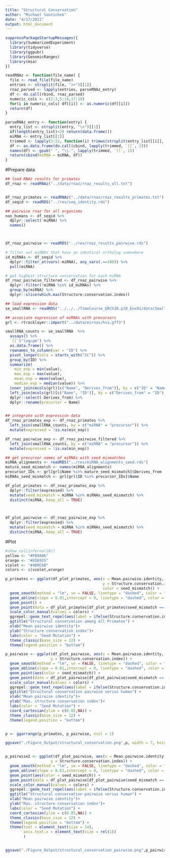 ```yaml
---
title: "Structural Conservation"
author: "Michael Soutschek"
date: "4/17/2021"
output: html_document
---
```




```r
suppressPackageStartupMessages({
  library(SummarizedExperiment)
  library(tidyverse)
  library(ggpubr)
  library(GenomicRanges)
  library(msa)
})
```

```r
readRNAz <- function(file_name) {
  file <- read_file(file_name)
  entries <- strsplit(file, ">>")[[1]]  
  rnaz_parsed <- lapply(entries, parseRNAz_entry)
  df <- do.call(rbind, rnaz_parsed)
  numeric_cols <- c(2:3,5:14,17:18)
  for(i in numeric_cols) df[[i]] <- as.numeric(df[[i]])
  return(df)
}

parseRNAz_entry <- function(entry) {
  entry_list <- strsplit(entry, "\n")[[1]]
  if(length(entry_list)<2) return(data.frame())
  miRNA <- entry_list[[1]]
  trimmed <- lapply(5:22, function(i) trimws(strsplit(entry_list[[i]], ":")[[1]]))
  df <- as.data.frame(do.call(cbind, lapply(trimmed, `[[`, 2)))
  names(df) <- gsub(" ", "\\.", lapply(trimmed, `[[`, 1))
  return(cbind(miRNA = miRNA, df))
}
```



#Prepare data
```r
## load RNAz results for primates
df_rnaz <- readRNAz("../data/rnaz/rnaz_results_all.txt")


df_rnaz_primates <- readRNAz("../data/rnaz/rnaz_results_primates.txt")
df_seqid <- readRDS("../res/seq_identity.rds")

## pairwise rnaz for all organisms
non_humans <- df_seqid %>% 
  dplyr::select(-miRNA) %>%
  names()



df_rnaz_pairwise <- readRDS("../res/rnaz_results_pairwise.rds")

# filter out miRNAs that have an identical ortholog somewhere
id_miRNAs <- df_seqid %>%
  dplyr::filter_at(vars(-miRNA), any_vars(.==100)) %>%
  pull(miRNA)

# get highest structure conservation for each miRNA
df_rnaz_pairwise_filtered <- df_rnaz_pairwise %>%
  dplyr::filter(!miRNA %in% id_miRNAs) %>%
  group_by(miRNA) %>%
  dplyr::slice(which.max(Structure.conservation.index))
```



```r
## load expression data
se_smallRNA <- readRDS("../../../TimeCourse_GRCh38.p10_Ens91/data/Small_RNA/smallRNA_oasis.DEA.SE.rds")

## associate expression of miRNAs with precursors
grl <- rtracklayer::import("../data/mirnas/hsa.gff3")

smallRNA_counts <- se_smallRNA  %>%
  assays() %>%
  `[[`("logcpm") %>%
  as.data.frame() %>%
  rownames_to_column(var = "ID") %>%
  pivot_longer(cols = starts_with("SC")) %>%
  group_by(ID) %>%
  summarize(
    min_exp = min(value),
    max_exp = max(value),
    mean_exp = mean(value),
    median_exp = median(value)) %>%
  inner_join(mcols(grl)[c("Name", "Derives_from")], by = c("ID" = "Name"), copy=TRUE) %>%
  left_join(mcols(grl)[c("Name", "ID")], by = c("Derives_from" = "ID"), copy=TRUE) %>%
  dplyr::select(-Derives_from) %>%
  dplyr::rename(precursor = Name)


## integrate with expression data
df_rnaz_primates_exp <- df_rnaz_primates %>%
  left_join(smallRNA_counts, by = c("miRNA" = "precursor")) %>%
  mutate(expressed = !is.na(min_exp))

df_rnaz_pairwise_exp <- df_rnaz_pairwise_filtered %>%
  left_join(smallRNA_counts, by = c("miRNA" = "precursor")) %>%
  mutate(expressed = !is.na(min_exp))
```


```r
## get precursor names of miRNAs with seed mismatches
miRNA_alignments <- readRDS("../res/miRNA_alignments_seed.rds")
mature_seed_mismatch <- names(miRNA_alignments)
precursor_IDs <- grl[grl$Name %in% mature_seed_mismatch]$Derives_from
miRNAs_seed_mismatch <- grl[grl$ID %in% precursor_IDs]$Name

df_plot_primates <- df_rnaz_primates_exp %>%
  dplyr::filter(expressed) %>%
  mutate(seed_mismatch = miRNA %in% miRNAs_seed_mismatch) %>%
  distinct(miRNA,.keep_all = TRUE)



df_plot_pairwise <- df_rnaz_pairwise_exp %>%
  dplyr::filter(expressed) %>%
  mutate(seed_mismatch = miRNA %in% miRNAs_seed_mismatch) %>%
  distinct(miRNA,.keep_all = TRUE)
```




#Plot
```r
#show_col(inferno(10))
yellow <- "#FB9A06"
orange <- "#ED6925"
violet <- "#4B0C6B"
colors <- c(violet,orange)

p_primates <- ggplot(df_plot_primates, aes(x = Mean.pairwise.identity, 
                                           y = Structure.conservation.index,
                                           color = seed_mismatch)) +
  geom_smooth(method = "lm", se = FALSE, linetype = "dashed", color = "darkgrey") +
  geom_abline(slope = 0.01,intercept = 0, linetype = "dashed", color = "black") +
  geom_point() +
  geom_point(data = df_plot_primates[df_plot_primates$seed_mismatch == "TRUE",], shape = 1, size = 4) +
  scale_color_manual(values = colors) +
  ggrepel::geom_text_repel(aes(label = ifelse(Structure.conservation.index < 0.9 | seed_mismatch == "TRUE", miRNA, "")), size = 3, show.legend = F, max.overlaps = Inf) +
  ggtitle("Structural conservation among all Primates") +
  xlab("Mean pairwise identity")+
  ylab("Structure conservation index")+
  labs(color = "Seed Mutation") + 
  theme_classic(base_size = 12) +
  theme(legend.position = "bottom")

p_pairwise <- ggplot(df_plot_pairwise, aes(x = Mean.pairwise.identity, 
                    y = Structure.conservation.index)) +
  geom_smooth(method = "lm", se = FALSE, linetype = "dashed", color = "darkgrey") +
  geom_abline(slope = 0.01,intercept = 0, linetype = "dashed", color = "black") +
  geom_point(aes(color = seed_mismatch)) +
  geom_point(data = df_plot_pairwise[df_plot_pairwise$seed_mismatch == "TRUE",], aes(color = seed_mismatch), shape = 1, size = 4) +
  scale_color_manual(values = colors) +
  ggrepel::geom_text_repel(aes(label = ifelse(Structure.conservation.index < 0.975 | seed_mismatch == "TRUE", miRNA, "")), size = 3, show.legend = F, max.overlaps = 10, point.padding = 0.5) +
  ggtitle("Structural conservation pairwise versus human") +
  xlab("Mean pairwise identity")+
  ylab("Max. structure conservation index")+
  labs(color = "Seed Mutation") + 
  coord_cartesian(ylim = c(0.85,NA)) +
  theme_classic(base_size = 12) +
  theme(legend.position = "bottom")


p <- ggarrange(p_primates, p_pairwise, ncol = 1)

ggsave("./Figure_Output/structural_conservation.png",p, width = 7, height = 8)


p_pairwise2 <- ggplot(df_plot_pairwise, aes(x = Mean.pairwise.identity, 
                    y = Structure.conservation.index)) +
  geom_smooth(method = "lm", se = FALSE, linetype = "dashed", color = "darkgrey") +
  geom_abline(slope = 0.01,intercept = 0, linetype = "dashed", color = "black") +
  geom_point(aes(color = seed_mismatch)) +
  geom_point(data = df_plot_pairwise[df_plot_pairwise$seed_mismatch == "TRUE",], aes(color = seed_mismatch), shape = 1, size = 4) +
  scale_color_manual(values = colors) +
  ggrepel::geom_text_repel(aes(label = ifelse(Structure.conservation.index < 0.975 | seed_mismatch == "TRUE", miRNA, "")), size = 3, show.legend = F, max.overlaps = 10, point.padding = 0.5) +
  ggtitle("Structural conservation pairwise versus human") +
  xlab("Mean pairwise identity")+
  ylab("Max. structure conservation index")+
  labs(color = "Seed Mutation") + 
  coord_cartesian(ylim = c(0.85,NA)) +
  theme_classic(base_size = 12) +
  theme(legend.position = "bottom") +
  theme(text = element_text(size = 14), 
        axis.text.x = element_text(size = rel(1))
        )


ggsave("./Figure_Output/structural_conservation_pairwise.png",p_pairwise2, width = 7, height = 4.5)
```







